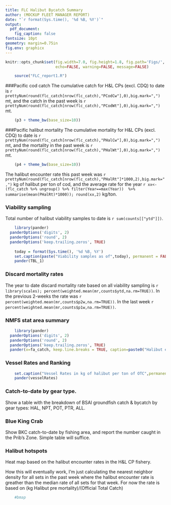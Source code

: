 ```yaml
---
title: FLC Halibut Bycatch Summary
author: (MOCKUP FLEET MANAGER REPORT)
date: "`r format(Sys.time(), '%d %B, %Y')`"
output: 
  pdf_document:
    fig_caption: false
fontsize: 10pt
geometry: margin=0.75in
fig.env: graphicx
---
```


```r
knitr::opts_chunk$set(fig.width=7.0, fig.height=1.8, fig.path='Figs/',
                      echo=FALSE, warning=FALSE, message=FALSE)
```

```R
	source("FLC_report1.R")
```

###Pacific cod catch
The cumulative catch for H\&L CPs (excl. CDQ) to date is `r prettyNum(round(flc_catch[nrow(flc_catch),"PCodCw"],0),big.mark=",")` mt, and the catch in the past week is `r prettyNum(round(flc_catch[nrow(flc_catch),"PCodWt"],0),big.mark=",")` mt.

```R
	(p3 + theme_bw(base_size=10))
```

###Pacific halibut mortality
The cumulative mortality for H\&L CPs (excl. CDQ) to date is `r prettyNum(round(flc_catch[nrow(flc_catch),"PHalCw"],0),big.mark=",")` mt, and the mortality in the past week is `r prettyNum(round(flc_catch[nrow(flc_catch),"PHalWt"],0),big.mark=",")` mt.

```R
	(p4 + theme_bw(base_size=10))
```

The halibut encounter rate this past week was `r prettyNum(round(flc_catch[nrow(flc_catch),"PHalRt"]*1000,2),big.mark=",")` kg of halibut per ton of cod, and the average rate for the year
`r xx<-(flc_catch %>% ungroup() %>% filter(Year==max(Year))  %>% summarise(mean(PHalRt)*1000)); round(xx,2)` kg/ton.

### Viability sampling
Total number of halibut viability samples to date is `r sum(counts[["ytd"]])`.

```R
	library(pander)
  panderOptions('digits', 2)
  panderOptions('round', 2)
  panderOptions('keep.trailing.zeros', TRUE)
	
	today = format(Sys.time(), '%d %B, %Y')
	set.caption(paste("Viability samples as of",today), permanent = FALSE)
	pander(TBL_1)
```

### Discard mortality rates
The year to date discard mortality rate based on all viability sampling is `r library(scales); percent(weighted.mean(mr,counts$ytd,na.rm=TRUE))`. 
 In the previous 2-weeks the rate was `r percent(weighted.mean(mr,counts$p2w,na.rm=TRUE))`. In the last week `r percent(weighted.mean(mr,counts$p1w,na.rm=TRUE))`.


### NMFS stat area summary
```R
	library(pander)
  panderOptions('digits', 2)
  panderOptions('round', 2)
  panderOptions('keep.trailing.zeros', TRUE)
  pander(x=fa_catch, keep.line.breaks = TRUE, caption=paste0("Halibut encounter rates for the week ending on ",today(),"."))
```

### Vessel Rates and Ranking
```R
	set.caption("Vessel Rates in kg of halibut per ton of OTC",permanent=FALSE)
	pander(vesselRates)
```

### Catch-to-date by gear type.
Show a table with the breakdown of BSAI groundfish catch & bycatch by gear types: HAL, NPT, POT, PTR, ALL.

### Blue King Crab
Show BKC catch-to-date by fishing area, and report the number caught in the Prib's Zone.  Simple table will suffice.

### Halibut hotspots
Heat map based on the halibut encounter rates in the H\&L CP fishery.

How this will eventually work, I'm just calculating the nearest neighbor density for all sets in the past week where the halibut encounter rate is greather than the median rate of all sets for that week.  For now the rate is based on (kg Halibut pre mortality)/(Official Total Catch)

```R
	#bmap
```


